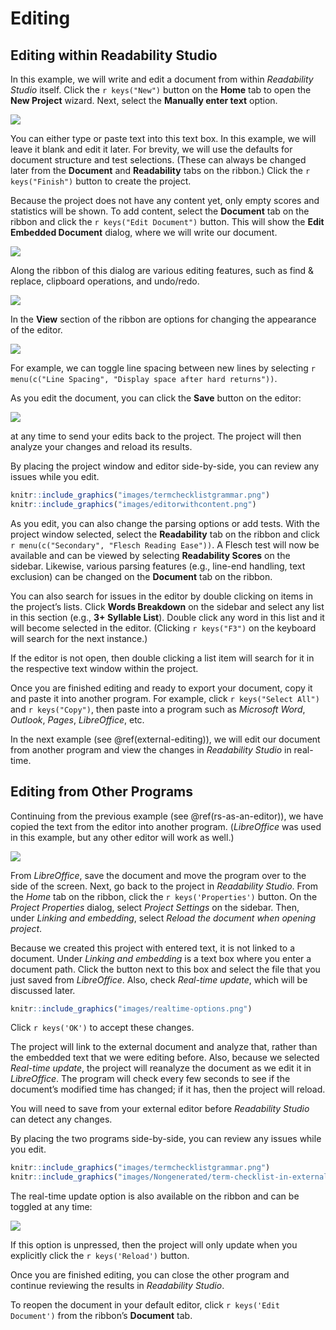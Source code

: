 # Editing

## Editing within Readability Studio {#rs-as-an-editor}

In this example, we will write and edit a document from within *Readability Studio* itself\index{editing!from \textit{Readability Studio}|(}. Click the `r keys("New")` button on the **Home** tab to open the **New Project** wizard.
Next, select the **Manually enter text** option.

![](images/wizardentertext.png)

You can either type or paste text into this text box. In this example, we will leave it blank and edit it later.
For brevity, we will use the defaults for document structure and test selections. (These can always be changed later from the **Document** and **Readability** tabs on the ribbon.)
Click the `r keys("Finish")` button to create the project.

Because the project does not have any content yet, only empty scores and statistics will be shown.
To add content, select the **Document** tab on the ribbon and click the `r keys("Edit Document")` button. This will show the **Edit Embedded Document** dialog, where we will write our document.

![](images/editorwithcontent.png)

Along the ribbon of this dialog are various editing features, such as find &amp; replace, clipboard operations, and undo/redo.

![](images/editorclipboardandeditribbon.png)

In the **View** section of the ribbon are options for changing the appearance of the editor.

![](images/editorviewribbon.png)

For example, we can toggle line spacing between new lines by selecting `r menu(c("Line Spacing", "Display space after hard returns"))`.

As you edit the document, you can click the **Save** button on the editor:

![](images/editorsaveribbon.png)

at any time to send your edits back to the project.
The project will then analyze your changes and reload its results.

::: {.minipage data-latex="{\textwidth}"}
By placing the project window and editor side-by-side, you can review any issues while you edit.

```r
knitr::include_graphics("images/termchecklistgrammar.png")
knitr::include_graphics("images/editorwithcontent.png")
```
:::

As you edit, you can also change the parsing options or add tests.
With the project window selected, select the **Readability** tab on the ribbon and click `r menu(c("Secondary", "Flesch Reading Ease"))`.
A Flesch test will now be available and can be viewed by selecting **Readability Scores** on the sidebar.
Likewise, various parsing features (e.g., line-end handling, text exclusion) can be changed on the **Document** tab on the ribbon.

You can also search for issues in the editor by double clicking on items in the project's lists.
Click **Words Breakdown** on the sidebar and select any list in this section (e.g., **3+ Syllable List**).
Double click any word in this list and it will become selected in the editor. (Clicking `r keys("F3")` on the keyboard will search for the next instance.)

::: {.notesection data-latex=""}
If the editor is not open, then double clicking a list item will search for it in the respective text window within the project.
:::

Once you are finished editing and ready to export your document, copy it and paste it into another program.
For example, click `r keys("Select All")` and `r keys("Copy")`, then paste into a program such as *Microsoft Word*, *Outlook*, *Pages*, *LibreOffice*, etc.

In the next example (see \@ref(external-editing)), we will edit our document from another program and view the changes in *Readability Studio* in real-time.\index{editing!from \textit{Readability Studio}|)}

\newpage

## Editing from Other Programs {#external-editing}

Continuing\index{editing!from other programs|(} from the previous example (see \@ref(rs-as-an-editor)), we have copied the text from the editor into another program.
(*LibreOffice* was used in this example, but any other editor will work as well.)

![](images/Nongenerated/term-checklist-in-external-editor.png)

From *LibreOffice*, save the document and move the program over to the side of the screen. Next, go back to the project in *Readability Studio*.
From the *Home* tab on the ribbon, click the `r keys('Properties')` button. On the *Project Properties* dialog, select *Project Settings* on the sidebar.
Then, under *Linking and embedding*, select *Reload the document when opening project*.

Because we created this project with entered text, it is not linked to a document.
Under *Linking and embedding* is a text box where you enter a document path. Click the button next to this box and select the file that you just saved from *LibreOffice*.
Also, check *Real-time update*, which will be discussed later.

```r
knitr::include_graphics("images/realtime-options.png")
```

Click `r keys('OK')` to accept these changes.

The project will link to the external document and analyze that, rather than the embedded text that we were editing before.
Also, because we selected *Real-time update*, the project will reanalyze the document as we edit it in *LibreOffice*.
The program will check every few seconds to see if the document's modified time has changed; if it has, then the project will reload.

::: {.notesection data-latex=""}
You will need to save from your external editor before *Readability Studio* can detect any changes.
:::

By placing the two programs side-by-side, you can review any issues while you edit.

```r
knitr::include_graphics("images/termchecklistgrammar.png")
knitr::include_graphics("images/Nongenerated/term-checklist-in-external-editor.png")
```

The real-time update option is also available on the ribbon and can be toggled at any time:

![](images/termchecklist-realtime.png)

If this option is unpressed, then the project will only update when you explicitly click the `r keys('Reload')` button.

Once you are finished editing, you can close the other program and continue reviewing the results in *Readability Studio*.

::: {.tipsection data-latex=""}
To reopen the document in your default editor, click `r keys('Edit Document')` from the ribbon's **Document** tab.\index{editing!from other programs|)}
:::
